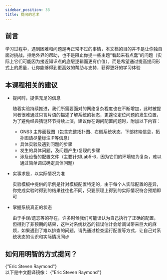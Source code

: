 ```yaml
---
sidebar_position: 33
title: 提问的艺术
---
```



## 前言

学习过程中，遇到困难和问题是再正常不过的事情，本文档的目的并不是让你独自面对挑战，拒绝外界的帮助，也不是阻止你提一些主题“看起来有点蠢”的问题（实际上它们可能因为接近知识点的底层逻辑而更有价值），而是希望通过提高提问形式上的质量，让你能够得到更高效的帮助与支持，获得更好的学习体验

## 本课程相关的建议

* 提问时，提供充足的信息

    随着实验持续推进，我们所需要面对的网络复杂程度也在不断增加，此时被提问者很难通过只言片语的描述了解系统的状态，更遑论定位问题的发生位置，为了避免经典猜谜环节持续上演，建议你在询问配置问题时，附加以下内容：
    * GNS3 主界面截图（包含完整拓扑图、右侧系统状态、下部终端信息，拓扑图请尽量标注IP等信息）
    * 具体实验及遇到问题的步骤
    * 发生的具体问题，及问题产生/复现的步骤
    * 涉及设备的配置文件（主要针对Lab5-6，因为它们的环境较为复杂，难以通过简单调试确定具体问题）

* 实事求是，以实际情况为准

    实验模板中提供的示例是针对模板配置特定的，由于每个人实际配置的差异，你完成实验时得到的结果往往也不同，只要原理上得到的实际情况符合预期即可

* 掌握系统真正的状态

    由于手误/遗忘等的存在，许多时候我们可能误认为自己执行了正确的配置，但得到了非预期的结果，这种对系统状态的错误估计会给调试带来巨大的麻烦，如果遇到了难以排查的问题，请先通过检查运行配置等方式，让自己对系统状态的认识和实际情况同步

## 如何用明智的方式提问？

<LinkPeekCard title="How To Ask Questions The Smart Way" url="https://www.catb.org/~esr/faqs/smart-questions.html"  icon="http://www.catb.org/favicon.ico">
    {"Eric Steven Raymond"}
</LinkPeekCard>
<br/>
以下是中文翻译镜像：

<LinkCard title="提问的艺术" url="https://github.com/ryanhanwu/How-To-Ask-Questions-The-Smart-Way/blob/main/README-zh_CN.md" icon="https://github.com/favicon.ico">
    {"Eric Steven Raymond"}
</LinkCard>
